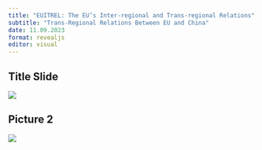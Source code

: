 ```yaml
---
title: "EUITREL: The EU’s Inter-regional and Trans-regional Relations"
subtitle: "Trans-Regional Relations Between EU and China"
date: 11.09.2023
format: revealjs
editor: visual
---
```


## Title Slide

![](/lecture/images/2023-2024 Autumn/Çağdaş Üngör 2023 Autumn/ÇAĞDAŞ ÜNGÖR 6.png)

## Picture 2

![](/lecture/images/2023-2024 Autumn/Çağdaş Üngör 2023 Autumn/WhatsApp Image 2023-12-10 at 1.24.13 AM.jpeg)
